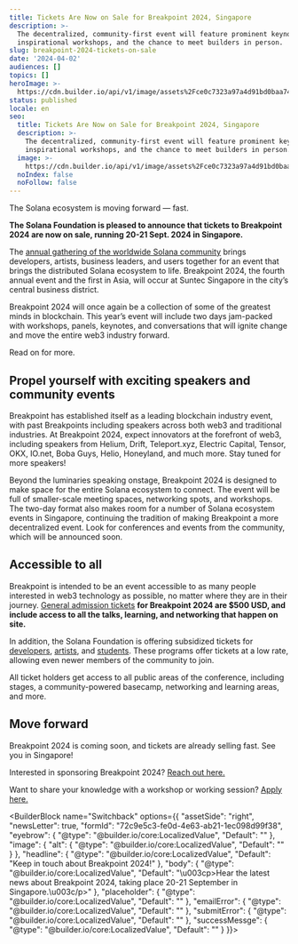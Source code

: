 ```yaml
---
title: Tickets Are Now on Sale for Breakpoint 2024, Singapore
description: >-
  The decentralized, community-first event will feature prominent keynotes,
  inspirational workshops, and the chance to meet builders in person.
slug: breakpoint-2024-tickets-on-sale
date: '2024-04-02'
audiences: []
topics: []
heroImage: >-
  https://cdn.builder.io/api/v1/image/assets%2Fce0c7323a97a4d91bd0baa7490ec9139%2F824455f352974f1c9720677ba6419bc5
status: published
locale: en
seo:
  title: Tickets Are Now on Sale for Breakpoint 2024, Singapore
  description: >-
    The decentralized, community-first event will feature prominent keynotes,
    inspirational workshops, and the chance to meet builders in person.
  image: >-
    https://cdn.builder.io/api/v1/image/assets%2Fce0c7323a97a4d91bd0baa7490ec9139%2F824455f352974f1c9720677ba6419bc5
  noIndex: false
  noFollow: false
---
```


The Solana ecosystem is moving forward — fast.

**The Solana Foundation is pleased to announce that tickets to Breakpoint 2024 are now on sale, running 20-21 Sept. 2024 in Singapore.**

The [annual gathering of the worldwide Solana community](https://solana.com/breakpoint) brings developers, artists, business leaders, and users together for an event that brings the distributed Solana ecosystem to life. Breakpoint 2024, the fourth annual event and the first in Asia, will occur at Suntec Singapore in the city’s central business district.

Breakpoint 2024 will once again be a collection of some of the greatest minds in blockchain. This year’s event will include two days jam-packed with workshops, panels, keynotes, and conversations that will ignite change and move the entire web3 industry forward. 

Read on for more.

## Propel yourself with exciting speakers and community events

Breakpoint has established itself as a leading blockchain industry event, with past Breakpoints including speakers across both web3 and traditional industries. At Breakpoint 2024, expect innovators at the forefront of web3, including speakers from Helium, Drift, Teleport.xyz, Electric Capital, Tensor, OKX, IO.net, Boba Guys, Helio, Honeyland, and much more. Stay tuned for more speakers!

Beyond the luminaries speaking onstage, Breakpoint 2024 is designed to make space for the entire Solana ecosystem to connect. The event will be full of smaller-scale meeting spaces, networking spots, and workshops. The two-day format also makes room for a number of Solana ecosystem events in Singapore, continuing the tradition of making Breakpoint a more decentralized event. Look for conferences and events from the community, which will be announced soon.

## Accessible to all

Breakpoint is intended to be an event accessible to as many people interested in web3 technology as possible, no matter where they are in their journey. [General admission tickets](https://solana.com/breakpoint/tickets) **for Breakpoint 2024 are $500 USD, and include access to all the talks, learning, and networking that happen on site.**

In addition, the Solana Foundation is offering subsidized tickets for [developers](https://solanafoundation.typeform.com/developerticket), [artists](https://solanafoundation.typeform.com/artist-ticket), and [students](https://solanafoundation.typeform.com/student-ticket). These programs offer tickets at a low rate, allowing even newer members of the community to join.

All ticket holders get access to all public areas of the conference, including stages, a community-powered basecamp, networking and learning areas, and more.

## Move forward

Breakpoint 2024 is coming soon, and tickets are already selling fast. See you in Singapore!

Interested in sponsoring Breakpoint 2024? [Reach out here.](https://solanafoundation.typeform.com/2024sponsorship)

Want to share your knowledge with a workshop or working session? [Apply here.](https://solanafoundation.typeform.com/developerstage)

<BuilderBlock name="Switchback" options={{
  "assetSide": "right",
  "newsLetter": true,
  "formId": "72c9e5c3-fe0d-4e63-ab21-1ec098d99f38",
  "eyebrow": {
    "@type": "@builder.io/core:LocalizedValue",
    "Default": ""
  },
  "image": {
    "alt": {
      "@type": "@builder.io/core:LocalizedValue",
      "Default": ""
    }
  },
  "headline": {
    "@type": "@builder.io/core:LocalizedValue",
    "Default": "Keep in touch about Breakpoint 2024!"
  },
  "body": {
    "@type": "@builder.io/core:LocalizedValue",
    "Default": "\u003cp>Hear the latest news about Breakpoint 2024, taking place 20-21 September in Singapore.\u003c/p>"
  },
  "placeholder": {
    "@type": "@builder.io/core:LocalizedValue",
    "Default": ""
  },
  "emailError": {
    "@type": "@builder.io/core:LocalizedValue",
    "Default": ""
  },
  "submitError": {
    "@type": "@builder.io/core:LocalizedValue",
    "Default": ""
  },
  "successMessge": {
    "@type": "@builder.io/core:LocalizedValue",
    "Default": ""
  }
}}>

</BuilderBlock>
